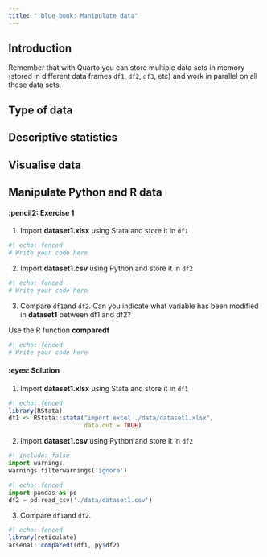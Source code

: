 ```yaml
---
title: ":blue_book: Manipulate data"
---
```


## Introduction

::: callout-important
Remember that with Quarto you can store multiple data sets in memory (stored in different data frames `df1`, `df2`, `df3`, etc) and work in parallel on all these data sets.
:::

## Type of data

## Descriptive statistics

## Visualise data

## Manipulate Python and R data

::: {.panel-tabset}

#### :pencil2: Exercise 1

1. Import **dataset1.xlsx** using Stata and store it in `df1`

```r
#| echo: fenced
# Write your code here
```

2. Import **dataset1.csv** using Python and store it in `df2`

```python
#| echo: fenced
# Write your code here
```

3. Compare `df1`and `df2`. Can you indicate what variable has been modified in **dataset1** between df1 and df2?

::: callout-tip
Use the R function **comparedf**
:::

```r
#| echo: fenced
# Write your code here
```

#### :eyes: Solution

1. Import **dataset1.xlsx** using Stata and store it in `df1`

```r
#| echo: fenced
library(RStata)
df1 <- RStata::stata("import excel ./data/dataset1.xlsx",
                     data.out = TRUE)
```

2. Import **dataset1.csv** using Python and store it in `df2`

```python
#| include: false
import warnings
warnings.filterwarnings('ignore')
```

```python
#| echo: fenced
import pandas as pd
df2 = pd.read_csv('./data/dataset1.csv')
```

3. Compare `df1`and `df2`.

```r
#| echo: fenced
library(reticulate)
arsenal::comparedf(df1, py$df2)
```

:::